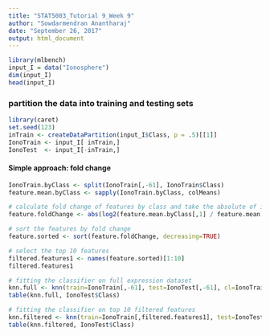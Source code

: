 ```yaml
---
title: "STAT5003_Tutorial 9_Week 9"
author: "Sowdarmendran Anantharaj"
date: "September 26, 2017"
output: html_document
---
```


```r
library(mlbench)
input_I = data("Ionosphere")
dim(input_I)
head(input_I)
```

### partition the data into training and testing sets
```r
library(caret)
set.seed(123)
inTrain <- createDataPartition(input_I$Class, p = .5)[[1]]
IonoTrain <- input_I[ inTrain,]
IonoTest  <- input_I[-inTrain,]
```

#### Simple approach: fold change
```r
IonoTrain.byClass <- split(IonoTrain[,-61], IonoTrain$Class)
feature.mean.byClass <- sapply(IonoTrain.byClass, colMeans)

# calculate fold change of features by class and take the absolute of its log value
feature.foldChange <- abs(log2(feature.mean.byClass[,1] / feature.mean.byClass[,2]))

# sort the features by fold change
feature.sorted <- sort(feature.foldChange, decreasing=TRUE)

# select the top 10 features
filtered.features1 <- names(feature.sorted)[1:10]
filtered.features1

# fitting the classifier on full expression dataset
knn.full <- knn(train=IonoTrain[,-61], test=IonoTest[,-61], cl=IonoTrain$Class, k=5, prob=TRUE)
table(knn.full, IonoTest$Class)

# fitting the classifier on top 10 filtered features
knn.filtered <- knn(train=IonoTrain[,filtered.features1], test=IonoTest[,filtered.features1], cl=IonoTrain$Class, k=5, prob=TRUE)
table(knn.filtered, IonoTest$Class)
```




